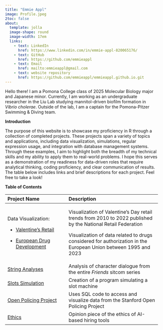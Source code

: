 ```yaml
---
title: "Emmie Appl"
image: Profile.jpeg
2toc: false
about: 
  template: jolla
  image-shape: round
  image-width: 17em
  links:
    - text: LinkedIn
      href: https://www.linkedin.com/in/emmie-appl-820065176/
    - text: GitHub
      href: https://github.com/emmieappl
    - text: Email
      href: mailto:emmieappl@gmail.com
    - text: website repository
      href: https://github.com/emmieappl/emmieappl.github.io.git
---
```


Hello there! I am a Pomona College class of 2025 Molecular Biology major and Japanese minor. Currently, I am working as an undergraduate researcher in the Liu Lab studying mannitol-driven biofilm formation in *Vibrio cholerae*. Outside of the lab, I am a captain for the Pomona-Pitzer Swimming & Diving team.

**Introduction**

The purpose of this website is to showcase my proficiency in R through a collection of completed projects. These projects span a variety of topics and applications, including data visualization, simulations, regular expression usage, and integration with database management systems. Through these examples, I aim to highlight both the breadth of my technical skills and my ability to apply them to real-world problems. I hope this serves as a demonstration of my readiness for data-driven roles that require analytical thinking, coding proficiency, and clear communication of results. The table below includes links and brief descriptions for each project. Feel free to take a look!

**Table of Contents**

+---------------------------------------------------------------------------+-----------------------------------------------------------------------------------------------------------------+
| Project Name                                                              | Description                                                                                                     |
+:==========================================================================+:================================================================================================================+
| Data Visualization:                                                       | Visualization of Valentine's Day retail trends from 2010 to 2022 published by the National Retail Federation    |
|                                                                           |                                                                                                                 |
| -   [Valentine's Retail](https://emmieappl.github.io/Valentines.html)     | Visualization of data related to drugs considered for authorization in the European Union between 1995 and 2023 |
|                                                                           |                                                                                                                 |
| -   [European Drug Development](https://emmieappl.github.io/UKdrugs.html) |                                                                                                                 |
+---------------------------------------------------------------------------+-----------------------------------------------------------------------------------------------------------------+
| [String Analyses](https://emmieappl.github.io/StringAnalysis.html)        | Analysis of character dialogue from the entire *Friends* sitcom series                                          |
+---------------------------------------------------------------------------+-----------------------------------------------------------------------------------------------------------------+
| [Slots Simulation](https://emmieappl.github.io/Slots.html)                | Creation of a program simulating a slot machine                                                                 |
+---------------------------------------------------------------------------+-----------------------------------------------------------------------------------------------------------------+
| [Open Policing Project](https://emmieappl.github.io/OpenPolicing.html)    | Uses SQL code to access and visualize data from the Stanford Open Policing Project                              |
+---------------------------------------------------------------------------+-----------------------------------------------------------------------------------------------------------------+
| [Ethics](https://emmieappl.github.io/Ethics.html)                         | Opinion piece of the ethics of AI-based hiring tools                                                            |
+---------------------------------------------------------------------------+-----------------------------------------------------------------------------------------------------------------+
